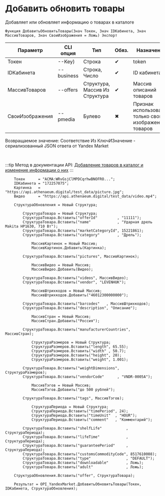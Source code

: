 ﻿---
sidebar_position: 1
description: Добавить обновить товары и другие функции для работы с Yandex Market в Открытом пакете интеграций - бесплатной open-source библиотеке интеграций для 1С:Предприятие 8, OneScript и CLI
keywords: [1C, 1С, 1С:Предприятие, 1С:Предприятие 8.3, API, Интеграция, Сервисы, Обмен, OneScript, CLI, Yandex Market]
---


# Добавить обновить товары
 Добавляет или обновляет информацию о товарах в каталоге



`Функция ДобавитьОбновитьТовары(Знач Токен, Знач IDКабинета, Знач МассивТоваров, Знач СвоиИзображения = Ложь) Экспорт`

  | Параметр | CLI опция | Тип | Обяз. | Назначение |
  |-|-|-|-|-|
  | Токен | --Key) | Строка | &#x2714; | token |
  | IDКабинета | --business | Строка, Число | &#x2714; | ID кабинета |
  | МассивТоваров | --offers | Структура, Массив Из Структура | &#x2714; | Массив описаний товаров |
  | СвоиИзображения | --pmedia | Булево | &#x2716; | Признак использования только своих изображений товаров |

  
  Возвращаемое значение:   Соответствие Из КлючИЗначение - сериализованный JSON ответа от Yandex Market

<br/>

:::tip
Метод в документации API: [Добавление товаров в каталог и изменение информации о них](https://yandex.ru/dev/market/partner-api/doc/ru/reference/business-assortment/updateOfferMappings)
:::
<br/>


```bsl title="Пример использования для 1С:Предприятие/OneScript"
    Токен      = "ACMA:WRvGsjClMPDCqrhwBNOFRO...";
    IDКабинета = "172257075";
    Картинка   = "https://api.athenaeum.digital/test_data/picture.jpg";
    Видео      = "https://api.athenaeum.digital/test_data/video.mp4";

    СтруктураОбновления = Новый Структура;

        СтруктураТовара = Новый Структура;
        СтруктураТовара.Вставить("offerId"         , "11111");
        СтруктураТовара.Вставить("name"            , "Ударная дрель Makita HP1630, 710 Вт");
        СтруктураТовара.Вставить("marketCategoryId", 15221861);
        СтруктураТовара.Вставить("category"        , "Дрель");

            МассивКартинок = Новый Массив;
            МассивКартинок.Добавить(Картинка);

        СтруктураТовара.Вставить("pictures", МассивКартинок);

            МассивВидео = Новый Массив;
            МассивВидео.Добавить(Видео);

        СтруктураТовара.Вставить("videos", МассивВидео);
        СтруктураТовара.Вставить("vendor", "LEVENHUK");

            МассивШтрихкодов = Новый Массив;
            МассивШтрихкодов.Добавить("46012300000000");

        СтруктураТовара.Вставить("barcodes"   , МассивШтрихкодов);
        СтруктураТовара.Вставить("description", "Описание");

            МассивСтран = Новый Массив;
            МассивСтран.Добавить("Россия");

        СтруктураТовара.Вставить("manufacturerCountries", МассивСтран);

            СтруктураРазмеров = Новый Структура;
            СтруктураРазмеров.Вставить("length", 65.55);
            СтруктураРазмеров.Вставить("width" , 50.7);
            СтруктураРазмеров.Вставить("height", 20);
            СтруктураРазмеров.Вставить("weight", 1.001);

        СтруктураТовара.Вставить("weightDimensions", СтруктураРазмеров);
        СтруктураТовара.Вставить("vendorCode"      , "VNDR-0005A");

            МассивТэгов = Новый Массив;
            МассивТэгов.Добавить("до 500 рублей");

        СтруктураТовара.Вставить("tags", МассивТэгов);

            СтруктураПериода = Новый Структура;
            СтруктураПериода.Вставить("timePeriod", 24);
            СтруктураПериода.Вставить("timeUnit"  , "HOUR");
            СтруктураПериода.Вставить("comment"   , "Комментарий");

        СтруктураТовара.Вставить("shelfLife"           , СтруктураПериода);
        СтруктураТовара.Вставить("lifeTime"            , СтруктураПериода);
        СтруктураТовара.Вставить("guaranteePeriod"     , СтруктураПериода);
        СтруктураТовара.Вставить("customsCommodityCode", 8517610008);
        СтруктураТовара.Вставить("type"                , "DEFAULT");
        СтруктураТовара.Вставить("downloadable"        , Ложь);
        СтруктураТовара.Вставить("adult"               , Ложь);

    СтруктураОбновления.Вставить("offer", СтруктураТовара);

    Результат = OPI_YandexMarket.ДобавитьОбновитьТовары(Токен, IDКабинета, СтруктураОбновления);
```
    




